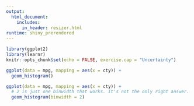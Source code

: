 ```yaml
---
output: 
  html_document:
    includes:
      in_header: resizer.html
runtime: shiny_prerendered
---
```


```r
library(ggplot2)
library(learnr)
knitr::opts_chunk$set(echo = FALSE, exercise.cap = "Uncertainty")
```

```r
ggplot(data = mpg, mapping = aes(x = cty)) +
  geom_histogram()
```

```r
ggplot(data = mpg, mapping = aes(x = cty)) +
  # 2 is just one binwidth that works. It's not the only right answer.
  geom_histogram(binwidth = 2)
```

<div data-iframe-height></div>
